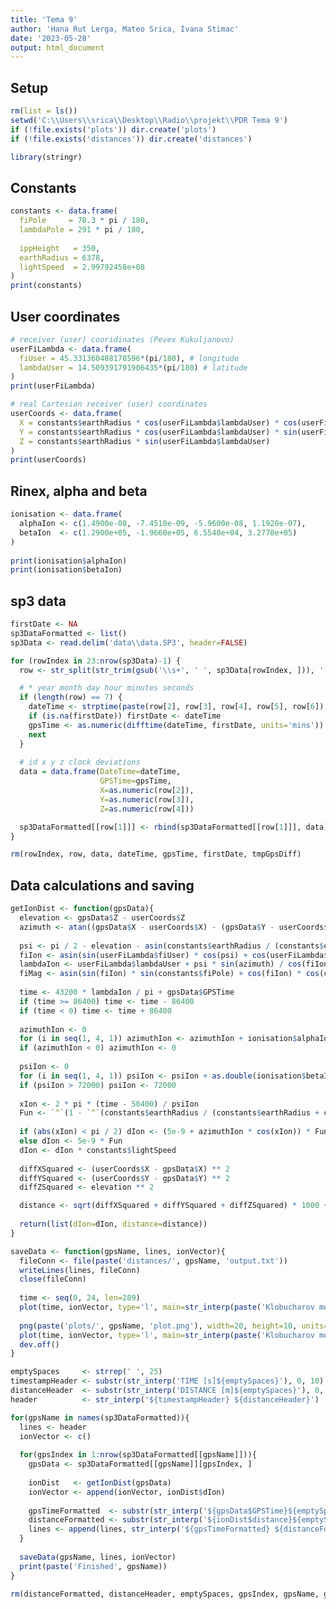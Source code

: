 ---
title: 'Tema 9'
author: 'Hana Rut Lerga, Mateo Srica, Ivana Stimac'
date: '2023-05-28'
output: html_document
---

## Setup
```{r setup}
rm(list = ls())
setwd('C:\\Users\\srica\\Desktop\\Radio\\projekt\\PDR Tema 9')
if (!file.exists('plots')) dir.create('plots')
if (!file.exists('distances')) dir.create('distances')

library(stringr)
```

## Constants
```{r constants}
constants <- data.frame(
  fiPole     = 78.3 * pi / 180,
  lambdaPole = 291 * pi / 180,
  
  ippHeight   = 350,
  earthRadius = 6378,
  lightSpeed  = 2.99792458e+08
)
print(constants)
```

## User coordinates
```{r user coordinates}
# receiver (user) cooridinates (Pevex Kukuljanovo)
userFiLambda <- data.frame(
  fiUser = 45.331360488178596*(pi/180), # longitude
  lambdaUser = 14.509391791906435*(pi/180) # latitude
)
print(userFiLambda)

# real Cartesian receiver (user) coordinates
userCoords <- data.frame(
  X = constants$earthRadius * cos(userFiLambda$lambdaUser) * cos(userFiLambda$fiUser),
  Y = constants$earthRadius * cos(userFiLambda$lambdaUser) * sin(userFiLambda$fiUser),
  Z = constants$earthRadius * sin(userFiLambda$lambdaUser)
)
print(userCoords)
```

## Rinex, alpha and beta
```{r rinex, alpha and beta}
ionisation <- data.frame(
  alphaIon <- c(1.4900e-08, -7.4510e-09, -5.9600e-08, 1.1920e-07),
  betaIon  <- c(1.2900e+05, -1.9660e+05, 6.5540e+04, 3.2770e+05)
)
  
print(ionisation$alphaIon)
print(ionisation$betaIon)
```

## sp3 data
```{r sp3 data}
firstDate <- NA
sp3DataFormatted <- list()
sp3Data <- read.delim('data\\data.SP3', header=FALSE)

for (rowIndex in 23:nrow(sp3Data)-1) {
  row <- str_split(str_trim(gsub('\\s+', ' ', sp3Data[rowIndex, ])), ' ')[[1]]

  # * year month day hour minutes seconds
  if (length(row) == 7) {  
    dateTime <- strptime(paste(row[2], row[3], row[4], row[5], row[6]), format = "%Y %m %d %H %M")
    if (is.na(firstDate)) firstDate <- dateTime
    gpsTime <- as.numeric(difftime(dateTime, firstDate, units='mins'))
    next
  }
  
  # id x y z clock deviations
  data = data.frame(DateTime=dateTime,
                    GPSTime=gpsTime,
                    X=as.numeric(row[2]),
                    Y=as.numeric(row[3]),
                    Z=as.numeric(row[4]))

  sp3DataFormatted[[row[1]]] <- rbind(sp3DataFormatted[[row[1]]], data)
}

rm(rowIndex, row, data, dateTime, gpsTime, firstDate, tmpGpsDiff)
```

## Data calculations and saving
```{r calculation function}
getIonDist <- function(gpsData){
  elevation <- gpsData$Z - userCoords$Z
  azimuth <- atan((gpsData$X - userCoords$X) - (gpsData$Y - userCoords$Y))
  
  psi <- pi / 2 - elevation - asin(constants$earthRadius / (constants$earthRadius + constants$ippHeight) * cos(elevation))
  fiIon <- asin(sin(userFiLambda$fiUser) * cos(psi) + cos(userFiLambda$fiUser) * sin(psi) * cos(azimuth))
  lambdaIon <- userFiLambda$lambdaUser + psi * sin(azimuth) / cos(fiIon)
  fiMag <- asin(sin(fiIon) * sin(constants$fiPole) + cos(fiIon) * cos(constants$fiPole) * cos(lambdaIon - constants$lambdaPole))
  
  time <- 43200 * lambdaIon / pi + gpsData$GPSTime
  if (time >= 86400) time <- time - 86400
  if (time < 0) time <- time + 86400
  
  azimuthIon <- 0
  for (i in seq(1, 4, 1)) azimuthIon <- azimuthIon + ionisation$alphaIon[i] * `^`(fiMag / pi, i - 1)
  if (azimuthIon < 0) azimuthIon <- 0
  
  psiIon <- 0
  for (i in seq(1, 4, 1)) psiIon <- psiIon + as.double(ionisation$betaIon[i]) * `^`(fiMag / pi, i - 1)
  if (psiIon > 72000) psiIon <- 72000
  
  xIon <- 2 * pi * (time - 50400) / psiIon
  Fun <- `^`(1 - `^`(constants$earthRadius / (constants$earthRadius + constants$ippHeight) * cos(elevation), 2), -1 / 2)
  
  if (abs(xIon) < pi / 2) dIon <- (5e-9 + azimuthIon * cos(xIon)) * Fun
  else dIon <- 5e-9 * Fun
  dIon <- dIon * constants$lightSpeed
  
  diffXSquared <- (userCoords$X - gpsData$X) ** 2
  diffYSquared <- (userCoords$Y - gpsData$Y) ** 2
  diffZSquared <- elevation ** 2

  distance <- sqrt(diffXSquared + diffYSquared + diffZSquared) * 1000 + dIon
  
  return(list(dIon=dIon, distance=distance))
}
```

```{r saving function}
saveData <- function(gpsName, lines, ionVector){
  fileConn <- file(paste('distances/', gpsName, 'output.txt'))
  writeLines(lines, fileConn)
  close(fileConn)
  
  time <- seq(0, 24, len=289)
  plot(time, ionVector, type='l', main=str_interp(paste('Klobucharov model za', gpsName)), xlab='time[h]', ylab='dIon[m]')
  
  png(paste('plots/', gpsName, 'plot.png'), width=20, height=10, units='cm', res=500)
  plot(time, ionVector, type='l', main=str_interp(paste('Klobucharov model za', gpsName)), xlab='time[h]', ylab='dIon[m]')
  dev.off()
}
```

```{r data calculations and saving}
emptySpaces     <- strrep(' ', 25)
timestampHeader <- substr(str_interp('TIME [s]${emptySpaces}'), 0, 10)
distanceHeader  <- substr(str_interp('DISTANCE [m]${emptySpaces}'), 0, 15)
header          <- str_interp('${timestampHeader} ${distanceHeader}')

for(gpsName in names(sp3DataFormatted)){
  lines <- header
  ionVector <- c()
  
  for(gpsIndex in 1:nrow(sp3DataFormatted[[gpsName]])){
    gpsData <- sp3DataFormatted[[gpsName]][gpsIndex, ]
    
    ionDist   <- getIonDist(gpsData)
    ionVector <- append(ionVector, ionDist$dIon)
    
    gpsTimeFormatted  <- substr(str_interp('${gpsData$GPSTime}${emptySpaces}'), 0, 10)
    distanceFormatted <- substr(str_interp('${ionDist$distance}${emptySpaces}'), 0, 15)
    lines <- append(lines, str_interp('${gpsTimeFormatted} ${distanceFormatted}'))
  }
  
  saveData(gpsName, lines, ionVector)
  print(paste('Finished', gpsName))
}

rm(distanceFormatted, distanceHeader, emptySpaces, gpsIndex, gpsName, gpsTimeFormatted, header, ionVector, lines, timestampHeader)
```
